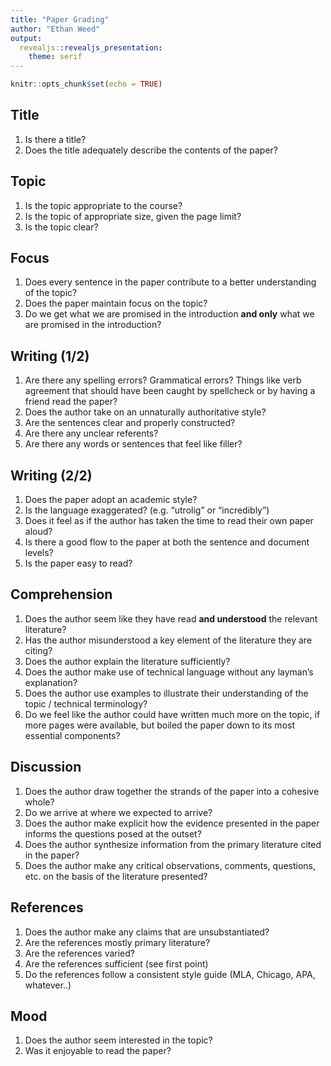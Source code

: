 ```yaml
---
title: "Paper Grading"
author: "Ethan Weed"
output: 
  revealjs::revealjs_presentation:
    theme: serif
---
```


```r
knitr::opts_chunk$set(echo = TRUE)
```

## Title
1. Is there a title?
1. Does the title adequately describe the contents of the paper?

## Topic
1. Is the topic appropriate to the course?
1. Is the topic of appropriate size, given the page limit?
1. Is the topic clear?

## Focus
1. Does every sentence in the paper contribute to a better understanding of the topic?
1. Does the paper maintain focus on the topic?
1. Do we get what we are promised in the introduction **and only** what we are promised in the introduction?

## Writing (1/2)
1. Are there any spelling errors? Grammatical errors? Things like verb agreement that should have been caught by spellcheck or by having a friend read the paper?
1. Does the author take on an unnaturally authoritative style?
1. Are the sentences clear and properly constructed?
1. Are there any unclear referents?
1. Are there any words or sentences that feel like filler?

## Writing (2/2)
1. Does the paper adopt an academic style?
1. Is the language exaggerated? (e.g. "utrolig" or "incredibly")
1. Does it feel as if the author has taken the time to read their own paper aloud?
1. Is there a good flow to the paper at both the sentence and document levels?
1. Is the paper easy to read?

## Comprehension
1. Does the author seem like they have read **and understood** the relevant literature?
1. Has the author misunderstood a key element of the literature they are citing?
1. Does the author explain the literature sufficiently?
1. Does the author make use of technical language without any layman's explanation?
1. Does the author use examples to illustrate their understanding of the topic / technical terminology?
1. Do we feel like the author could have written much more on the topic, if more pages were available, but boiled the paper down to its most essential components?

## Discussion
1. Does the author draw together the strands of the paper into a cohesive whole?
1. Do we arrive at where we expected to arrive?
1. Does the author make explicit how the evidence presented in the paper informs the questions posed at the outset?
1. Does the author synthesize information from the primary literature cited in the paper?
1. Does the author make any critical observations, comments, questions, etc. on the basis of the literature presented?

## References
1. Does the author make any claims that are unsubstantiated?
1. Are the references mostly primary literature?
1. Are the references varied?
1. Are the references sufficient (see first point)
1. Do the references follow a consistent style guide (MLA, Chicago, APA, whatever..)

## Mood
1. Does the author seem interested in the topic?
1. Was it enjoyable to read the paper?

 